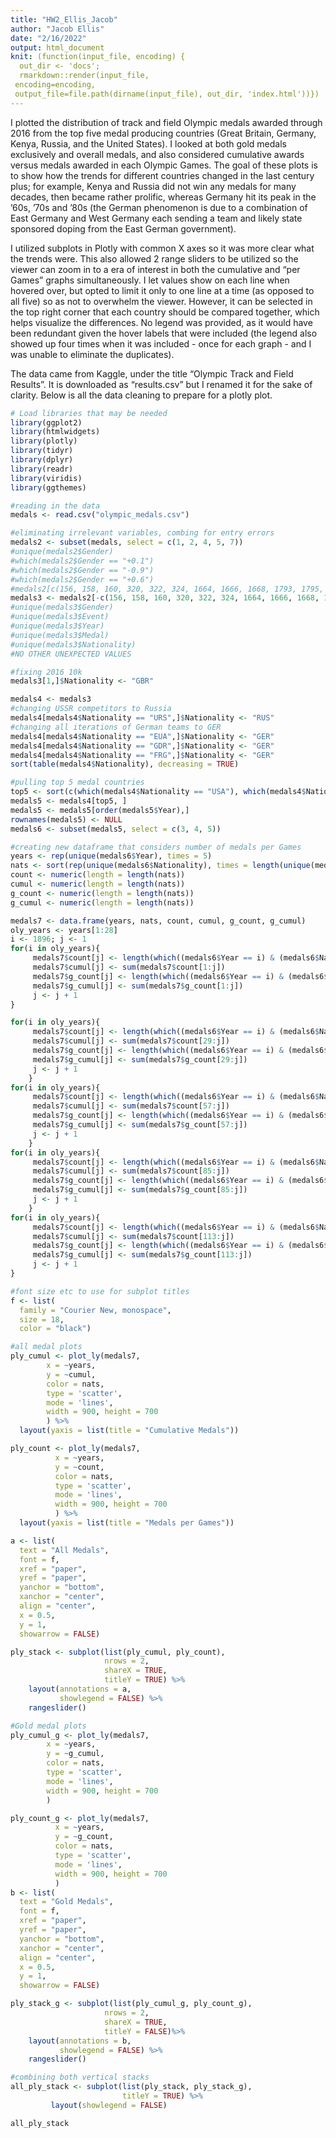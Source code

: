 ```yaml
---
title: "HW2_Ellis_Jacob"
author: "Jacob Ellis"
date: "2/16/2022"
output: html_document
knit: (function(input_file, encoding) {
  out_dir <- 'docs';
  rmarkdown::render(input_file,
 encoding=encoding,
 output_file=file.path(dirname(input_file), out_dir, 'index.html'))})
---
```


I plotted the distribution of track and field Olympic medals awarded through 2016 from the top five medal producing countries (Great Britain, Germany, Kenya, Russia, and the United States). I looked at both gold medals exclusively and overall medals, and also considered cumulative awards versus medals awarded in each Olympic Games. The goal of these plots is to show how the trends for different countries changed in the last century plus; for example, Kenya and Russia did not win any medals for many decades, then became rather prolific, whereas Germany hit its peak in the '60s, '70s and '80s (the German phenomenon is due to a combination of East Germany and West Germany each sending a team and likely state sponsored doping from the East German government).

I utilized subplots in Plotly with common X axes so it was more clear what the trends were. This also allowed 2 range sliders to be utilized so the viewer can zoom in to a era of interest in both the cumulative and "per Games" graphs simultaneously. I let values show on each line when hovered over, but opted to limit it only to one line at a time (as opposed to all five) so as not to overwhelm the viewer. However, it can be selected in the top right corner that each country should be compared together, which helps visualize the differences. No legend was provided, as it would have been redundant given the hover labels that were included (the legend also showed up four times when it was included - once for each graph - and I was unable to eliminate the duplicates).

The data came from Kaggle, under the title "Olympic Track and Field Results". It is downloaded as "results.csv" but I renamed it for the sake of clarity. Below is all the data cleaning to prepare for a plotly plot.
```r
# Load libraries that may be needed
library(ggplot2)
library(htmlwidgets)
library(plotly)
library(tidyr)
library(dplyr)
library(readr)
library(viridis)
library(ggthemes)
```

```r
#reading in the data
medals <- read.csv("olympic_medals.csv")

#eliminating irrelevant variables, combing for entry errors
medals2 <- subset(medals, select = c(1, 2, 4, 5, 7))
#unique(medals2$Gender)
#which(medals2$Gender == "+0.1")
#which(medals2$Gender == "-0.9")
#which(medals2$Gender == "+0.6")
#medals2[c(156, 158, 160, 320, 322, 324, 1664, 1666, 1668, 1793, 1795, 1797),]
medals3 <- medals2[-c(156, 158, 160, 320, 322, 324, 1664, 1666, 1668, 1793, 1795, 1797),]
#unique(medals3$Gender)
#unique(medals3$Event)
#unique(medals3$Year)
#unique(medals3$Medal)
#unique(medals3$Nationality)
#NO OTHER UNEXPECTED VALUES

#fixing 2016 10k
medals3[1,]$Nationality <- "GBR"

medals4 <- medals3
#changing USSR competitors to Russia
medals4[medals4$Nationality == "URS",]$Nationality <- "RUS"
#changing all iterations of German teams to GER
medals4[medals4$Nationality == "EUA",]$Nationality <- "GER"
medals4[medals4$Nationality == "GDR",]$Nationality <- "GER"
medals4[medals4$Nationality == "FRG",]$Nationality <- "GER"
sort(table(medals4$Nationality), decreasing = TRUE)

#pulling top 5 medal countries
top5 <- sort(c(which(medals4$Nationality == "USA"), which(medals4$Nationality == "GER"), which(medals4$Nationality == "RUS"), which(medals4$Nationality == "GBR"), which(medals4$Nationality == "KEN")))
medals5 <- medals4[top5, ]
medals5 <- medals5[order(medals5$Year),]
rownames(medals5) <- NULL
medals6 <- subset(medals5, select = c(3, 4, 5))

#creating new dataframe that considers number of medals per Games
years <- rep(unique(medals6$Year), times = 5)
nats <- sort(rep(unique(medals6$Nationality), times = length(unique(medals6$Year))))
count <- numeric(length = length(nats))
cumul <- numeric(length = length(nats))
g_count <- numeric(length = length(nats))
g_cumul <- numeric(length = length(nats))

medals7 <- data.frame(years, nats, count, cumul, g_count, g_cumul)
oly_years <- years[1:28]
i <- 1896; j <- 1
for(i in oly_years){
     medals7$count[j] <- length(which((medals6$Year == i) & (medals6$Nationality == "GBR")))
     medals7$cumul[j] <- sum(medals7$count[1:j])
     medals7$g_count[j] <- length(which((medals6$Year == i) & (medals6$Nationality == "GBR") & medals6$Medal == "G"))
     medals7$g_cumul[j] <- sum(medals7$g_count[1:j])     
     j <- j + 1
}

for(i in oly_years){
     medals7$count[j] <- length(which((medals6$Year == i) & (medals6$Nationality == "GER")))
     medals7$cumul[j] <- sum(medals7$count[29:j])
     medals7$g_count[j] <- length(which((medals6$Year == i) & (medals6$Nationality == "GER") & medals6$Medal == "G"))
     medals7$g_cumul[j] <- sum(medals7$g_count[29:j])   
     j <- j + 1
    }
for(i in oly_years){
     medals7$count[j] <- length(which((medals6$Year == i) & (medals6$Nationality == "KEN")))
     medals7$cumul[j] <- sum(medals7$count[57:j])
     medals7$g_count[j] <- length(which((medals6$Year == i) & (medals6$Nationality == "KEN") & medals6$Medal == "G"))
     medals7$g_cumul[j] <- sum(medals7$g_count[57:j])   
     j <- j + 1
    }
for(i in oly_years){
     medals7$count[j] <- length(which((medals6$Year == i) & (medals6$Nationality == "RUS")))
     medals7$cumul[j] <- sum(medals7$count[85:j])
     medals7$g_count[j] <- length(which((medals6$Year == i) & (medals6$Nationality == "RUS") & medals6$Medal == "G"))
     medals7$g_cumul[j] <- sum(medals7$g_count[85:j])   
     j <- j + 1
    }
for(i in oly_years){
     medals7$count[j] <- length(which((medals6$Year == i) & (medals6$Nationality == "USA")))
     medals7$cumul[j] <- sum(medals7$count[113:j])
     medals7$g_count[j] <- length(which((medals6$Year == i) & (medals6$Nationality == "USA") & medals6$Medal == "G"))
     medals7$g_cumul[j] <- sum(medals7$g_count[113:j])   
     j <- j + 1
}
```



```r
#font size etc to use for subplot titles
f <- list(
  family = "Courier New, monospace",
  size = 18,
  color = "black")

#all medal plots
ply_cumul <- plot_ly(medals7, 
        x = ~years,
        y = ~cumul,
        color = nats,
        type = 'scatter',
        mode = 'lines',
        width = 900, height = 700
        ) %>%
  layout(yaxis = list(title = "Cumulative Medals"))

ply_count <- plot_ly(medals7,
          x = ~years,
          y = ~count,
          color = nats,
          type = 'scatter',
          mode = 'lines',
          width = 900, height = 700
          ) %>%
  layout(yaxis = list(title = "Medals per Games"))

a <- list(
  text = "All Medals",
  font = f,
  xref = "paper",
  yref = "paper",
  yanchor = "bottom",
  xanchor = "center",
  align = "center",
  x = 0.5,
  y = 1,
  showarrow = FALSE)

ply_stack <- subplot(list(ply_cumul, ply_count),
                     nrows = 2,
                     shareX = TRUE,
                     titleY = TRUE) %>%
    layout(annotations = a,
           showlegend = FALSE) %>%
    rangeslider()

#Gold medal plots
ply_cumul_g <- plot_ly(medals7, 
        x = ~years,
        y = ~g_cumul,
        color = nats,
        type = 'scatter',
        mode = 'lines',
        width = 900, height = 700
        )

ply_count_g <- plot_ly(medals7,
          x = ~years,
          y = ~g_count,
          color = nats,
          type = 'scatter',
          mode = 'lines',
          width = 900, height = 700
          )
b <- list(
  text = "Gold Medals",
  font = f,
  xref = "paper",
  yref = "paper",
  yanchor = "bottom",
  xanchor = "center",
  align = "center",
  x = 0.5,
  y = 1,
  showarrow = FALSE)

ply_stack_g <- subplot(list(ply_cumul_g, ply_count_g),
                     nrows = 2,
                     shareX = TRUE,
                     titleY = FALSE)%>%
    layout(annotations = b,
           showlegend = FALSE) %>%
    rangeslider()

#combining both vertical stacks
all_ply_stack <- subplot(list(ply_stack, ply_stack_g),
                         titleY = TRUE) %>%
         layout(showlegend = FALSE)

all_ply_stack
```



